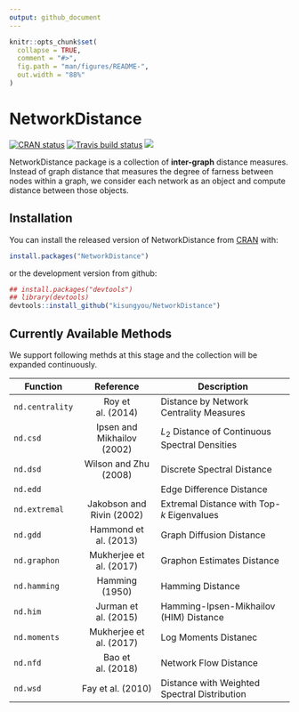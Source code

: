 ```yaml
---
output: github_document
---
```


<!-- README.md is generated from README.Rmd. Please edit that file -->

```r
knitr::opts_chunk$set(
  collapse = TRUE,
  comment = "#>",
  fig.path = "man/figures/README-",
  out.width = "88%"
)
```
# NetworkDistance

<!-- badges: start -->
[![CRAN status](https://www.r-pkg.org/badges/version/NetworkDistance)](https://CRAN.R-project.org/package=NetworkDistance)
[![Travis build status](https://travis-ci.org/kisungyou/NetworkDistance.svg?branch=master)](https://travis-ci.org/kisungyou/NetworkDistance)
[![](https://cranlogs.r-pkg.org/badges/NetworkDistance)](https://cran.r-project.org/package=NetworkDistance)
<!-- badges: end -->

NetworkDistance package is a collection of **inter-graph** distance measures. Instead of graph distance that measures 
the degree of farness between nodes within a graph, we consider each network as an object and compute distance between those objects. 

## Installation

You can install the released version of NetworkDistance from [CRAN](https://CRAN.R-project.org) with:

``` r
install.packages("NetworkDistance")
```
or the development version from github:
```r
## install.packages("devtools")
## library(devtools)
devtools::install_github("kisungyou/NetworkDistance")
```

## Currently Available Methods
We support following methds at this stage and the collection will be expanded continuously.

|Function       | Reference                  | Description                                     |
|---------------|:--------------------------:|-------------------------------------------------|
|`nd.centrality`| Roy et al. (2014)          | Distance by Network Centrality Measures         |
|`nd.csd`       | Ipsen and Mikhailov (2002) | $L_2$ Distance of Continuous Spectral Densities |
|`nd.dsd`       | Wilson and Zhu (2008)      | Discrete Spectral Distance                      |
|`nd.edd`       |                            | Edge Difference Distance                        |
|`nd.extremal`  | Jakobson and Rivin (2002)  | Extremal Distance with Top-$k$ Eigenvalues      |
|`nd.gdd`       | Hammond et al. (2013)      | Graph Diffusion Distance                        |
|`nd.graphon`   | Mukherjee et al. (2017)    | Graphon Estimates Distance                      | 
|`nd.hamming`   | Hamming (1950)             | Hamming Distance                                |
|`nd.him`       | Jurman et al. (2015)       | Hamming-Ipsen-Mikhailov (HIM) Distance          |
|`nd.moments`   | Mukherjee et al. (2017)    | Log Moments Distanec                            |
|`nd.nfd`       | Bao et al. (2018)          | Network Flow Distance                           |
|`nd.wsd`       | Fay et al. (2010)          | Distance with Weighted Spectral Distribution    |
